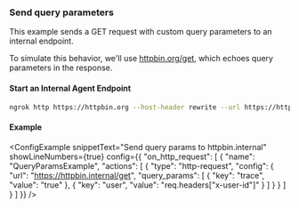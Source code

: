 
### Send query parameters

This example sends a GET request with custom query parameters to an internal endpoint.

To simulate this behavior, we'll use [httpbin.org/get](https://httpbin.org/get), which echoes query parameters in the response.

#### Start an Internal Agent Endpoint

```bash
ngrok http https://httpbin.org --host-header rewrite --url https://httpbin.internal
```

#### Example

<ConfigExample
	snippetText="Send query params to httpbin.internal"
	showLineNumbers={true}
	config={{
		"on_http_request": [
			{
				"name": "QueryParamsExample",
				"actions": [
					{
						"type": "http-request",
						"config": {
							"url": "https://httpbin.internal/get",
							"query_params": [
								{
									"key": "trace",
									"value": "true"
								},
								{
									"key": "user",
									"value": "req.headers[\"x-user-id\"]"
								}
							]
						}
					}
				]
			}
		]
	}}
/>
